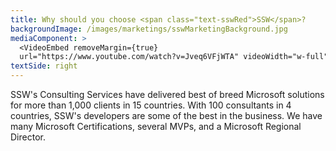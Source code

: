 ```yaml
---
title: Why should you choose <span class="text-sswRed">SSW</span>?
backgroundImage: /images/marketings/sswMarketingBackground.jpg
mediaComponent: >
  <VideoEmbed removeMargin={true}
  url="https://www.youtube.com/watch?v=Jveq6VFjWTA" videoWidth="w-full" caption="Video: The people behind SSW - Australia's leading software consultancy. (4 mins)" />
textSide: right
---
```


SSW's Consulting Services have delivered best of breed Microsoft
solutions for more than 1,000 clients in 15 countries. With 100
consultants in 4 countries, SSW's developers are some of the best in
the business. We have many Microsoft Certifications, several MVPs, and a
Microsoft Regional Director.
